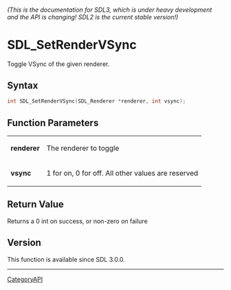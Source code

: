 ====== (This is the documentation for SDL3, which is under heavy development and the API is changing! SDL2 is the current stable version!) ======
= SDL_SetRenderVSync =

Toggle VSync of the given renderer.

== Syntax ==

<syntaxhighlight lang='c'>
int SDL_SetRenderVSync(SDL_Renderer *renderer, int vsync);
</syntaxhighlight>

== Function Parameters ==

{|
|'''renderer'''
|The renderer to toggle
|-
|'''vsync'''
|1 for on, 0 for off. All other values are reserved
|}

== Return Value ==

Returns a 0 int on success, or non-zero on failure

== Version ==

This function is available since SDL 3.0.0.

----
[[CategoryAPI]]


